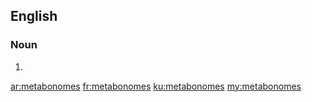 ==English==

===Noun===
{{head|en}}

# {{plural of|metabonome}}

[[ar:metabonomes]]
[[fr:metabonomes]]
[[ku:metabonomes]]
[[my:metabonomes]]